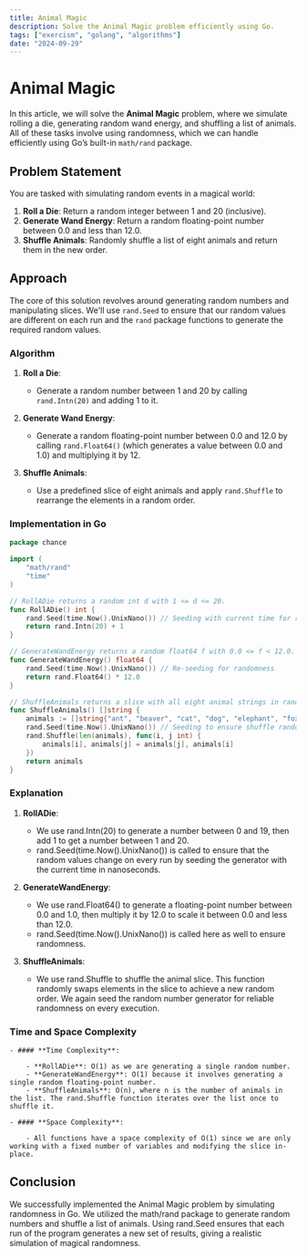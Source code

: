 ```yaml
---
title: Animal Magic
description: Solve the Animal Magic problem efficiently using Go.
tags: ["exercism", "golang", "algorithms"]
date: "2024-09-29"
---
```


# Animal Magic

In this article, we will solve the **Animal Magic** problem, where we simulate rolling a die, generating random wand energy, and shuffling a list of animals. All of these tasks involve using randomness, which we can handle efficiently using Go’s built-in `math/rand` package.

## Problem Statement

You are tasked with simulating random events in a magical world:
1. **Roll a Die**: Return a random integer between 1 and 20 (inclusive).
2. **Generate Wand Energy**: Return a random floating-point number between 0.0 and less than 12.0.
3. **Shuffle Animals**: Randomly shuffle a list of eight animals and return them in the new order.

## Approach

The core of this solution revolves around generating random numbers and manipulating slices. We'll use `rand.Seed` to ensure that our random values are different on each run and the `rand` package functions to generate the required random values.

### Algorithm

1. **Roll a Die**:
   - Generate a random number between 1 and 20 by calling `rand.Intn(20)` and adding 1 to it.
   
2. **Generate Wand Energy**:
   - Generate a random floating-point number between 0.0 and 12.0 by calling `rand.Float64()` (which generates a value between 0.0 and 1.0) and multiplying it by 12.

3. **Shuffle Animals**:
   - Use a predefined slice of eight animals and apply `rand.Shuffle` to rearrange the elements in a random order.

### Implementation in Go

```go
package chance

import (
    "math/rand"
    "time"
)

// RollADie returns a random int d with 1 <= d <= 20.
func RollADie() int {
    rand.Seed(time.Now().UnixNano()) // Seeding with current time for randomness
    return rand.Intn(20) + 1
}

// GenerateWandEnergy returns a random float64 f with 0.0 <= f < 12.0.
func GenerateWandEnergy() float64 {
    rand.Seed(time.Now().UnixNano()) // Re-seeding for randomness
    return rand.Float64() * 12.0
}

// ShuffleAnimals returns a slice with all eight animal strings in random order.
func ShuffleAnimals() []string {
    animals := []string{"ant", "beaver", "cat", "dog", "elephant", "fox", "giraffe", "hedgehog"}
    rand.Seed(time.Now().UnixNano()) // Seeding to ensure shuffle randomness
    rand.Shuffle(len(animals), func(i, j int) {
        animals[i], animals[j] = animals[j], animals[i]
    })
    return animals
}
```

### Explanation
1. **RollADie**:

    - We use rand.Intn(20) to generate a number between 0 and 19, then add 1 to get a number between 1 and 20.
    - rand.Seed(time.Now().UnixNano()) is called to ensure that the random values change on every run by seeding the generator with the current time in nanoseconds.

2. **GenerateWandEnergy**:

    - We use rand.Float64() to generate a floating-point number between 0.0 and 1.0, then multiply it by 12.0 to scale it between 0.0 and less than 12.0.
    - rand.Seed(time.Now().UnixNano()) is called here as well to ensure randomness.

3. **ShuffleAnimals**:

    - We use rand.Shuffle to shuffle the animal slice. This function randomly swaps elements in the slice to achieve a new random order. We again seed the random number generator for reliable randomness on every execution.


### Time and Space Complexity

    - #### **Time Complexity**:

        - **RollADie**: O(1) as we are generating a single random number.
        - **GenerateWandEnergy**: O(1) because it involves generating a single random floating-point number.
        - **ShuffleAnimals**: O(n), where n is the number of animals in the list. The rand.Shuffle function iterates over the list once to shuffle it.

    - #### **Space Complexity**:

        - All functions have a space complexity of O(1) since we are only working with a fixed number of variables and modifying the slice in-place.


## Conclusion

We successfully implemented the Animal Magic problem by simulating randomness in Go. We utilized the math/rand package to generate random numbers and shuffle a list of animals. Using rand.Seed ensures that each run of the program generates a new set of results, giving a realistic simulation of magical randomness.